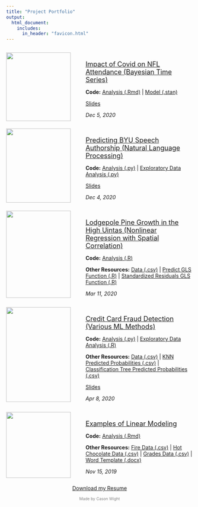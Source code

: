 ```yaml
---
title: "Project Portfolio"
output: 
  html_document:
    includes:
      in_header: "favicon.html" 
---
```


:::: {.columns}
::: {.column width="40%"}
![](Portfolio Images/Games_Won.png){width=95%}
:::
::: {.column width="60%"}
<br>
<a href="Stat 651 Project/Project Report.pdf" download><p style="font-size:large; margin-bottom:0">Impact of Covid on NFL Attendance (Bayesian Time Series)</p></a>
<p style="margin-bottom:0">**Code:** <a href="Stat 651 Project/Analysis Code.Rmd" download>Analysis (.Rmd)</a> | <a href="Stat 651 Project/final_stan.stan" download>Model (.stan)</a></p>
<a href="Stat 651 Project/Project Presentation.pdf" download><p style="margin-bottom:0">Slides</p></a>
*Dec 5, 2020*
:::
::::


:::: {.columns}
::: {.column width="40%"}
![](Portfolio Images/general-conference.gif){width=95%}
:::
::: {.column width="60%"}
<br>
<a href="Stat 666 Project/Project Report.pdf" download><p style="font-size:large; margin-bottom:0">Predicting BYU Speech Authorship (Natural Language Processing)</p></a>
<p style="margin-bottom:0">**Code:** <a href="Stat 666 Project/clean_analysis.py" download>Analysis (.py)</a> | <a href="Stat 666 Project/EDA.py" download>Exploratory Data Analysis (.py)</a></p>
<a href="Stat 666 Project/Final Project.pptx" download><p style="margin-bottom:0">Slides</p></a>
*Dec 4, 2020*
:::
::::

:::: {.columns}
::: {.column width="40%"}
![](Portfolio Images/lodgepole.png){width=95%}
:::
::: {.column width="60%"}
<br>
<a href="Stat 536 Lodgepole Project/Project Report.pdf" download><p style="font-size:large; margin-bottom:0">Lodgepole Pine Growth in the High Uintas (Nonlinear Regression with Spatial Correlation)</p></a>
<p style="margin-bottom:0">**Code:** <a href="Stat 536 Lodgepole Project/forest.r" download>Analysis (.R)</a></p>
<p style="margin-bottom:0">**Other Resources:** <a href="Stat 536 Lodgepole Project/LodgepoleInUintas.csv" download>Data (.csv)</a> | <a href="Stat 536 Lodgepole Project/predictgls.R" download>Predict GLS Function (.R)</a> | <a href="Stat 536 Lodgepole Project/stdres.gls.R" download>Standardized Residuals GLS Function (.R)</a></p>
*Mar 11, 2020*
:::
::::

:::: {.columns}
::: {.column width="40%"}
![](Portfolio Images/Credit.png){width=95%}
:::
::: {.column width="60%"}
<br>
<a href="Stat 536 Credit Project/Project Report.pdf" download><p style="font-size:large; margin-bottom:0">Credit Card Fraud Detection (Various ML Methods)</p></a>
<p style="margin-bottom:0">**Code:** <a href="Stat 536 Credit Project/CreditFraud.py" download>Analysis (.py)</a> | <a href="Stat 536 Credit Project/Boxplots.R" download>Exploratory Data Analysis (.R)</a></p>
<p style="margin-bottom:0">**Other Resources:** <a href="https://www.kaggle.com/mlg-ulb/creditcardfraud/home" download>Data (.csv)</a> | <a href="Stat 536 Credit Project/probs_knn.csv" download>KNN Predicted Probabilities (.csv)</a> | <a href="Stat 536 Credit Project/pred_probs.csv" download>Classification Tree Predicted Probabilities (.csv)</a></p>
<a href="Stat 536 Credit Project/Project Report.pdf" download><p style="margin-bottom:0">Slides</p></a>
*Apr 8, 2020*
:::
::::

:::: {.columns}
::: {.column width="40%"}
![](Portfolio Images/linear_models.png){width=95%}
:::
::: {.column width="60%"}
<br>
<a href="Stat 535 Project/Project Report.pdf" download><p style="font-size:large; margin-bottom:0">Examples of Linear Modeling</p></a>
<p style="margin-bottom:0">**Code:** <a href="Stat 666 Project/Application Portfolio.Rmd" download>Analysis (.Rmd)</a></p>
<p style="margin-bottom:0">**Other Resources:** <a href="Stat 535 Project/fires.csv" download>Fire Data (.csv)</a> | <a href="Stat 535 Project/HotChocolate.csv" download>Hot Chocolate Data (.csv)</a> | <a href="Stat 535 Project/grades.csv" download>Grades Data (.csv)</a> | <a href="Stat 535 Project/MyTemplate.docx" download>Word Template (.docx)</a></p>
*Nov 15, 2019*
:::
::::


<link rel="stylesheet" href="https://cdnjs.cloudflare.com/ajax/libs/font-awesome/4.7.0/css/font-awesome.min.css">
  
<p style="text-align: center;">
    <a href="mailto:cason.wight@gmail.com?subject = Feedback&body = Message" class="fa fa-send fa-lg fa-fw"></a>
    <a href="https://www.linkedin.com/in/casonwight/" class="fa fa-linkedin fa-lg fa-fw"></a>
    <a href="https://github.com/casonwight" class="fa fa-github fa-lg fa-fw"></a>
</p>
<a href="Resume 2020.pdf" download><p style="text-align:center">Download my Resume</p></a>

<p style="text-align:center; font-size:75%; color:grey">Made by Cason Wight</p>
